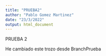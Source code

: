 ```yaml
---
title: "PRUEBA2"
author: "Pablo Gomez Martinez"
date: "23/3/2022"
output: html_document
---
```


PRUEBA 2

He cambiado este trozo desde BranchPrueba